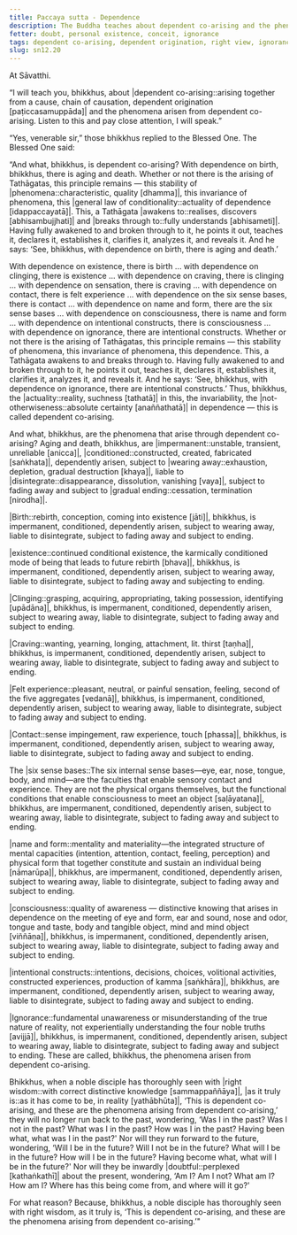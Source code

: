 ```yaml
---
title: Paccaya sutta - Dependence
description: The Buddha teaches about dependent co-arising and the phenomena arisen from dependent co-arising. A noble disciple who has thoroughly seen this with right wisdom will no longer be doubtful about who they were in the past, who they will be in the future, or who they are in the present.
fetter: doubt, personal existence, conceit, ignorance
tags: dependent co-arising, dependent origination, right view, ignorance, doubt, personal existence, conceit, aging and death, birth, existence, clinging, craving, sensation, contact, six sense bases, name and form, consciousness, intentional constructs, ignorance, specific conditionality, tathāgata, sn, sn12-21, sn12
slug: sn12.20
---
```


At Sāvatthi.

“I will teach you, bhikkhus, about |dependent co-arising::arising together from a cause, chain of causation, dependent origination [paṭiccasamuppāda]| and the phenomena arisen from dependent co-arising. Listen to this and pay close attention, I will speak.”

“Yes, venerable sir,” those bhikkhus replied to the Blessed One. The Blessed One said:

“And what, bhikkhus, is dependent co-arising? With dependence on birth, bhikkhus, there is aging and death. Whether or not there is the arising of Tathāgatas, this principle remains — this stability of |phenomena::characteristic, quality [dhamma]|, this invariance of phenomena, this |general law of conditionality::actuality of dependence [idappaccayatā]|. This, a Tathāgata |awakens to::realises, discovers [abhisambujjhati]| and |breaks through to::fully understands [abhisameti]|. Having fully awakened to and broken through to it, he points it out, teaches it, declares it, establishes it, clarifies it, analyzes it, and reveals it. And he says: ‘See, bhikkhus, with dependence on birth, there is aging and death.’

With dependence on existence, there is birth ... with dependence on clinging, there is existence ... with dependence on craving, there is clinging ... with dependence on sensation, there is craving ... with dependence on contact, there is felt experience ... with dependence on the six sense bases, there is contact ... with dependence on name and form, there are the six sense bases ... with dependence on consciousness, there is name and form ... with dependence on intentional constructs, there is consciousness ... with dependence on ignorance, there are intentional constructs. Whether or not there is the arising of Tathāgatas, this principle remains — this stability of phenomena, this invariance of phenomena, this dependence. This, a Tathāgata awakens to and breaks through to. Having fully awakened to and broken through to it, he points it out, teaches it, declares it, establishes it, clarifies it, analyzes it, and reveals it. And he says: ‘See, bhikkhus, with dependence on ignorance, there are intentional constructs.’ Thus, bhikkhus, the |actuality::reality, suchness [tathatā]| in this, the invariability, the |not-otherwiseness::absolute certainty [anaññathatā]| in dependence — this is called dependent co-arising.

And what, bhikkhus, are the phenomena that arise through dependent co-arising? Aging and death, bhikkhus, are |impermanent::unstable, transient, unreliable [anicca]|, |conditioned::constructed, created, fabricated [saṅkhata]|, dependently arisen, subject to |wearing away::exhaustion, depletion, gradual destruction [khaya]|, liable to |disintegrate::disappearance, dissolution, vanishing [vaya]|, subject to fading away and subject to |gradual ending::cessation, termination [nirodha]|.

|Birth::rebirth, conception, coming into existence [jāti]|, bhikkhus, is impermanent, conditioned, dependently arisen, subject to wearing away, liable to disintegrate, subject to fading away and subject to ending.

|existence::continued conditional existence, the karmically conditioned mode of being that leads to future rebirth [bhava]|, bhikkhus, is impermanent, conditioned, dependently arisen, subject to wearing away, liable to disintegrate, subject to fading away and subjecting to ending.

|Clinging::grasping, acquiring, appropriating, taking possession, identifying [upādāna]|, bhikkhus, is impermanent, conditioned, dependently arisen, subject to wearing away, liable to disintegrate, subject to fading away and subject to ending.

|Craving::wanting, yearning, longing, attachment, lit. thirst [taṇha]|, bhikkhus, is impermanent, conditioned, dependently arisen, subject to wearing away, liable to disintegrate, subject to fading away and subject to ending.

|Felt experience::pleasant, neutral, or painful sensation, feeling, second of the five aggregates [vedanā]|, bhikkhus, is impermanent, conditioned, dependently arisen, subject to wearing away, liable to disintegrate, subject to fading away and subject to ending.

|Contact::sense impingement, raw experience, touch [phassa]|, bhikkhus, is impermanent, conditioned, dependently arisen, subject to wearing away, liable to disintegrate, subject to fading away and subject to ending.

The |six sense bases::The six internal sense bases—eye, ear, nose, tongue, body, and mind—are the faculties that enable sensory contact and experience. They are not the physical organs themselves, but the functional conditions that enable consciousness to meet an object [saḷāyatana]|, bhikkhus, are impermanent, conditioned, dependently arisen, subject to wearing away, liable to disintegrate, subject to fading away and subject to ending.

|name and form::mentality and materiality—the integrated structure of mental capacities (intention, attention, contact, feeling, perception) and physical form that together constitute and sustain an individual being [nāmarūpa]|, bhikkhus, are impermanent, conditioned, dependently arisen, subject to wearing away, liable to disintegrate, subject to fading away and subject to ending.

|consciousness::quality of awareness — distinctive knowing that arises in dependence on the meeting of eye and form, ear and sound, nose and odor, tongue and taste, body and tangible object, mind and mind object [viññāṇa]|, bhikkhus, is impermanent, conditioned, dependently arisen, subject to wearing away, liable to disintegrate, subject to fading away and subject to ending.

|intentional constructs::intentions, decisions, choices, volitional activities, constructed experiences, production of kamma [saṅkhāra]|, bhikkhus, are impermanent, conditioned, dependently arisen, subject to wearing away, liable to disintegrate, subject to fading away and subject to ending.

|Ignorance::fundamental unawareness or misunderstanding of the true nature of reality, not experientially understanding the four noble truths [avijjā]|, bhikkhus, is impermanent, conditioned, dependently arisen, subject to wearing away, liable to disintegrate, subject to fading away and subject to ending. These are called, bhikkhus, the phenomena arisen from dependent co-arising.

Bhikkhus, when a noble disciple has thoroughly seen with |right wisdom::with correct distinctive knowledge [sammappaññāya]|, |as it truly is::as it has come to be, in reality [yathābhūta]|, ‘This is dependent co-arising, and these are the phenomena arising from dependent co-arising,’ they will no longer run back to the past, wondering, ‘Was I in the past? Was I not in the past? What was I in the past? How was I in the past? Having been what, what was I in the past?' Nor will they run forward to the future, wondering, ‘Will I be in the future? Will I not be in the future? What will I be in the future? How will I be in the future? Having become what, what will I be in the future?' Nor will they be inwardly |doubtful::perplexed [kathaṅkathī]| about the present, wondering, ‘Am I? Am I not? What am I? How am I? Where has this being come from, and where will it go?'

For what reason? Because, bhikkhus, a noble disciple has thoroughly seen with right wisdom, as it truly is, ‘This is dependent co-arising, and these are the phenomena arising from dependent co-arising.’"